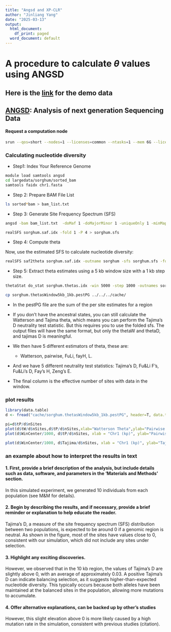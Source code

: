 ```yaml
---
title: "Angsd and XP-CLR"
author: "Jinliang Yang"
date: "2025-03-13"
output:
  html_document:
    df_print: paged
  word_document: default
---
```



# A procedure to calculate $\theta$ values using ANGSD


## Here is the [**link**](https://app.globus.org/file-manager?origin_id=02e69d09-39f8-44f8-be56-ef476410cc89&origin_path=%2F) for the demo data


## [**ANGSD**](https://www.popgen.dk/angsd/index.php/ANGSD): Analysis of next generation Sequencing Data

#### Request a computation node

```bash
srun --qos=short --nodes=1 --licenses=common --ntasks=1 --mem 6G --licenses=common --time 2:00:00 --pty bash
```

### Calculating nucleotide diversity

- Step1: Index Your Reference Genome

```bash
module load samtools angsd
cd largedata/sorghum/sorted_bam
samtools faidx chr1.fasta
```

- Step 2: Prepare BAM File List

```bash
ls sorted*bam > bam_list.txt
```

- Step 3: Generate Site Frequency Spectrum (SFS)

```bash
angsd -bam bam_list.txt  -doMaf 1 -doMajorMinor 1 -uniqueOnly 1 -minMapQ 30 -minQ 20 -minInd 6 -doSaf 1 -anc chr1.fasta -GL 2 -out sorghum -P 4

realSFS sorghum.saf.idx -fold 1 -P 4 > sorghum.sfs
```

- Step 4: Compute theta

Now, use the estimated SFS to calculate nucleotide diversity:
```bash
realSFS saf2theta sorghum.saf.idx -outname sorghum -sfs sorghum.sfs -fold 1 -P 4
```

- Step 5: Extract theta estimates using a 5 kb window size with a 1 kb step size.

```bash
thetaStat do_stat sorghum.thetas.idx -win 5000 -step 1000 -outnames sorghum.thetasWindow5kb_1kb

cp sorghum.thetasWindow5kb_1kb.pestPG ../../../cache/
```

- In the pestPG file are the sum of the per site estimates for a region
- If you don't have the ancestral states, you can still calculate the Watterson and Tajima theta, which means you can perform the Tajima's D neutrality test statistic. But this requires you to use the folded sfs. The output files will have the same format, but only the thetaW and thetaD, and tajimas D is meaningful.

- We then have 5 different estimators of theta, these are: 
  - Watterson, pairwise, FuLi, fayH, L. 
  
- And we have 5 different neutrality test statistics: Tajima's D, Fu&Li F's, Fu&Li's D, Fay's H, Zeng's E. 

- The final column is the effective number of sites with data in the window.

### plot results

```r
library(data.table)
d <- fread("cache/sorghum.thetasWindow5kb_1kb.pestPG", header=T, data.table=F)

pi=d$tP/d$nSites
plot(d$tW/d$nSites,d$tP/d$nSites,xlab="Watterson Theta",ylab="Pairwise Theta",pch=16,col=adjustcolor("blue",alpha.f = 0.5))
plot(d$WinCenter/1000, d$tP/d$nSites, xlab = "Chr1 (kp)", ylab="Pairwise Theta")
```

```r
plot(d$WinCenter/1000, d$Tajima/d$nSites, xlab = "Chr1 (kp)", ylab="Tajima's D")
```

### an example about how to interpret the results in text

#### 1. First, provide a brief description of the analysis, but include details such as data, software, and parameters in the 'Materials and Methods' section.

In this simulated experiment, we generated 10 individuals from each population (see M&M for details).

#### 2. Begin by describing the results, and if necessary, provide a brief reminder or explanation to help educate the reader.

Tajima's D, a measure of the site frequency spectrum (SFS) distribution between two populations, is expected to be around 0 if a genomic region is neutral. As shown in the figure, most of the sites have values close to 0, consistent with our simulation, which did not include any sites under selection.

#### 3. Highlight any exciting discoveries.

However, we observed that in the 10 kb region, the values of Tajima's D are slightly above 0, with an average of approximately 0.03. A positive Tajima's D can indicate balancing selection, as it suggests higher-than-expected nucleotide diversity. This typically occurs because both alleles have been maintained at the balanced sites in the population, allowing more mutations to accumulate. 

#### 4. Offer alternative explanations, can be backed up by other's studies

However, this slight elevation above 0 is more likely caused by a high mutation rate in the simulation, consistent with previous studies (citation).



